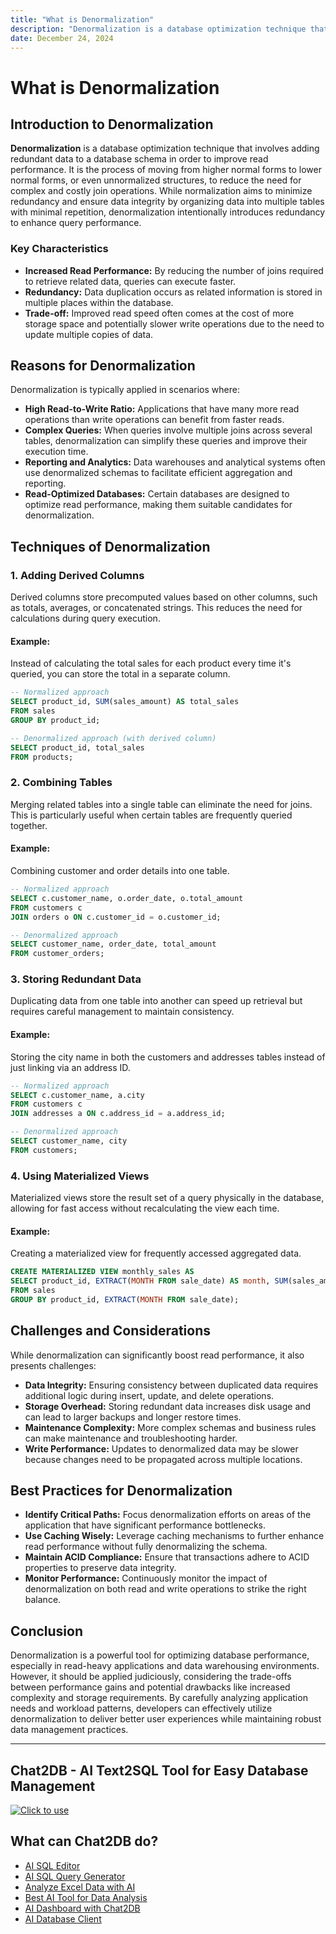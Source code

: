 ```yaml
---
title: "What is Denormalization"
description: "Denormalization is a database optimization technique that involves adding redundant data to a database schema in order to improve read performance."
date: December 24, 2024
---
```


# What is Denormalization

## Introduction to Denormalization

**Denormalization** is a database optimization technique that involves adding redundant data to a database schema in order to improve read performance. It is the process of moving from higher normal forms to lower normal forms, or even unnormalized structures, to reduce the need for complex and costly join operations. While normalization aims to minimize redundancy and ensure data integrity by organizing data into multiple tables with minimal repetition, denormalization intentionally introduces redundancy to enhance query performance.

### Key Characteristics

- **Increased Read Performance:** By reducing the number of joins required to retrieve related data, queries can execute faster.
- **Redundancy:** Data duplication occurs as related information is stored in multiple places within the database.
- **Trade-off:** Improved read speed often comes at the cost of more storage space and potentially slower write operations due to the need to update multiple copies of data.

## Reasons for Denormalization

Denormalization is typically applied in scenarios where:

- **High Read-to-Write Ratio:** Applications that have many more read operations than write operations can benefit from faster reads.
- **Complex Queries:** When queries involve multiple joins across several tables, denormalization can simplify these queries and improve their execution time.
- **Reporting and Analytics:** Data warehouses and analytical systems often use denormalized schemas to facilitate efficient aggregation and reporting.
- **Read-Optimized Databases:** Certain databases are designed to optimize read performance, making them suitable candidates for denormalization.

## Techniques of Denormalization

### 1. **Adding Derived Columns**

Derived columns store precomputed values based on other columns, such as totals, averages, or concatenated strings. This reduces the need for calculations during query execution.

#### Example:
Instead of calculating the total sales for each product every time it's queried, you can store the total in a separate column.

```sql
-- Normalized approach
SELECT product_id, SUM(sales_amount) AS total_sales
FROM sales
GROUP BY product_id;

-- Denormalized approach (with derived column)
SELECT product_id, total_sales
FROM products;
```

### 2. **Combining Tables**

Merging related tables into a single table can eliminate the need for joins. This is particularly useful when certain tables are frequently queried together.

#### Example:
Combining customer and order details into one table.

```sql
-- Normalized approach
SELECT c.customer_name, o.order_date, o.total_amount
FROM customers c
JOIN orders o ON c.customer_id = o.customer_id;

-- Denormalized approach
SELECT customer_name, order_date, total_amount
FROM customer_orders;
```

### 3. **Storing Redundant Data**

Duplicating data from one table into another can speed up retrieval but requires careful management to maintain consistency.

#### Example:
Storing the city name in both the customers and addresses tables instead of just linking via an address ID.

```sql
-- Normalized approach
SELECT c.customer_name, a.city
FROM customers c
JOIN addresses a ON c.address_id = a.address_id;

-- Denormalized approach
SELECT customer_name, city
FROM customers;
```

### 4. **Using Materialized Views**

Materialized views store the result set of a query physically in the database, allowing for fast access without recalculating the view each time.

#### Example:
Creating a materialized view for frequently accessed aggregated data.

```sql
CREATE MATERIALIZED VIEW monthly_sales AS
SELECT product_id, EXTRACT(MONTH FROM sale_date) AS month, SUM(sales_amount) AS total_sales
FROM sales
GROUP BY product_id, EXTRACT(MONTH FROM sale_date);
```

## Challenges and Considerations

While denormalization can significantly boost read performance, it also presents challenges:

- **Data Integrity:** Ensuring consistency between duplicated data requires additional logic during insert, update, and delete operations.
- **Storage Overhead:** Storing redundant data increases disk usage and can lead to larger backups and longer restore times.
- **Maintenance Complexity:** More complex schemas and business rules can make maintenance and troubleshooting harder.
- **Write Performance:** Updates to denormalized data may be slower because changes need to be propagated across multiple locations.

## Best Practices for Denormalization

- **Identify Critical Paths:** Focus denormalization efforts on areas of the application that have significant performance bottlenecks.
- **Use Caching Wisely:** Leverage caching mechanisms to further enhance read performance without fully denormalizing the schema.
- **Maintain ACID Compliance:** Ensure that transactions adhere to ACID properties to preserve data integrity.
- **Monitor Performance:** Continuously monitor the impact of denormalization on both read and write operations to strike the right balance.

## Conclusion

Denormalization is a powerful tool for optimizing database performance, especially in read-heavy applications and data warehousing environments. However, it should be applied judiciously, considering the trade-offs between performance gains and potential drawbacks like increased complexity and storage requirements. By carefully analyzing application needs and workload patterns, developers can effectively utilize denormalization to deliver better user experiences while maintaining robust data management practices.

---

## Chat2DB - AI Text2SQL Tool for Easy Database Management

[![Click to use](/image/blog/chat2db.png)](https://app.chat2db.ai/)

## What can Chat2DB do?

- [AI SQL Editor](https://chat2db.ai/feature/AI%20SQL%20Editor)
- [AI SQL Query Generator](https://chat2db.ai/feature/AI%20SQL%20Query%20Generator)
- [Analyze Excel Data with AI](https://chat2db.ai/feature/Analyze%20Excel%20Data%20with%20AI)
- [Best AI Tool for Data Analysis](https://chat2db.ai/feature/Best%20AI%20Tool%20for%20Data%20Analysis)
- [AI Dashboard with Chat2DB](https://chat2db.ai/feature/AI%20Dashboard%20with%20Chat2DB)
- [AI Database Client](https://chat2db.ai/feature/AI%20Database%20Client)
